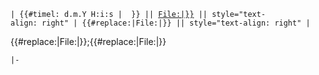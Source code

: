<includeonly>
 | {{#timel: d.m.Y H:i:s | {{{date|}}} }} || [[Media:{{#replace:{{{file}}}|File:|}}]] || style="text-align: right" | {{#replace:{{{proof}}}|File:|}} || style="text-align: right" | 
<div class="timestamp-validator">{{#replace:{{{file}}}|File:|}};{{#replace:{{{proof}}}|File:|}}</div>
 |-
</includeonly>